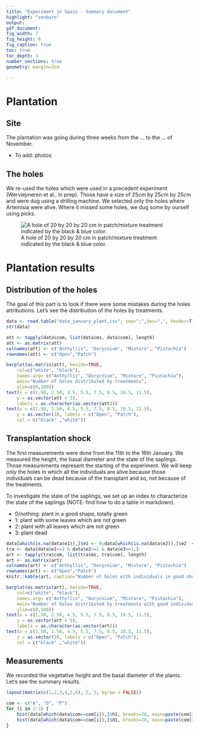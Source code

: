 ```yaml
---
title: "Experiment in Spain - Summary document"
highlight: "zenburn" 
output:
pdf_document:
fig_width: 7
fig_height: 6
fig_caption: true
toc: true
toc_depth: 3
number_sections: true
geometry: margin=2cm

---
```


# Plantation

## Site 

The plantation was going during three weeks from the ... to the ...  of November.

  - To add: photos

## The holes

We re-used the holes which were used in a precedent experiment (Werviejmeren et al., in prep). Those have a size of $25 cm$ by $25 cm$ by $25 cm$ and were dug using a drilling machine. We selected only the holes where Artemisia were alive. Where it missed some holes, we dug some by ourself using picks.

![A hole of 20 by 20 by 20 cm in patch/mixture treatment indicated by the black & blue color.](/home/alain/hole.JPG)


# Plantation results

## Distribution of the holes

The goal of this part is to look if there were some mistakes during the holes attributions.
Let's see the distribution of the holes by treatments.

```r
data <- read.table("data_january_plant.csv", sep=";",dec=",", header=T)
str(data)
```

```r
att <- tapply(data$com, list(data$ms, data$com), length)
att <- as.matrix(att)
colnames(att) <- c("Anthyllis", "Dorycnium", "Mixture", "Pistachia")
rownames(att) <- c("Open","Patch")
```

```r
barplot(as.matrix(att), beside=TRUE,
	col=c("white", "black"), 
	names.arg= c("Anthyllis", "Dorycnium", "Mixture", "Pistachia"),
	main="Number of holes distributed by treatments",
	ylim=c(0,100))
text(x = c(1.50, 2.50, 4.5, 5.5, 7.5, 8.5, 10.5, 11.5),
	y = as.vector(att + 5),
	labels = as.character(as.vector(att)))
text(x = c(1.50, 2.50, 4.5, 5.5, 7.5, 8.5, 10.5, 11.5),
	y = as.vector(3), labels = c("Open", "Patch"),
	col = c("black" ,"white"))
```

## Transplantation shock

The first measurements were done from the 11th to the 16th January. We measured the height, the basal diameter and the state of the saplings. Those measurements represent the starting of the experiment. We will keep only the holes in which all the individuals are alive because those individuals can be dead because of the transplant and so, not because of the treatments.

To investigate the state of the saplings, we set up an index to characterize the state of the saplings (NOTE: find how to do a table in markdown). 

 - 0/nothing: plant in a good shape, totally green
 - 1: plant with some leaves which are not green
 - 2: plant with all leaves which are not green
 - 3: plant dead

```r
data[which(is.na(data$e1)),]$e1 <- 0;data[which(is.na(data$e2)),]$e2  <- 0;data[which(is.na(data$e3)),]$e3 <- 0
tra <- data[data$e1<=1 & data$e2<=1 & data$e3<=1,]
art <- tapply(tra$com, list(tra$ms, tra$com), length)
art <- as.matrix(art)
colnames(art) <- c("Anthyllis", "Dorycnium", "Mixture", "Pistachia")
rownames(art) <- c("Open","Patch")
knitr::kable(art, caption="Number of holes with individuals in good shape")
```

```r
barplot(as.matrix(art), beside=TRUE,
	col=c("white", "black"), 
	names.arg= c("Anthyllis", "Dorycnium", "Mixture", "Pistachia"),
	main="Number of holes distributed by treatments with good individuals",
	ylim=c(0,100))
text(x = c(1.50, 2.50, 4.5, 5.5, 7.5, 8.5, 10.5, 11.5),
	y = as.vector(art + 5),
	labels = as.character(as.vector(art)))
text(x = c(1.50, 2.50, 4.5, 5.5, 7.5, 8.5, 10.5, 11.5),
	y = as.vector(3), labels = c("Open", "Patch"),
	col = c("black" ,"white"))
```

## Measurements

We recorded the vegetative height and the basal diameter of the plants. Let's see the summary results. 

```r
layout(matrix(c(1,2,3,4,5,6), 2, 3, byrow = FALSE))

com <- c("A", "D", "P")
for (i in 1:3) {
	hist(data[which(data$com==com[i]),]$h1, breaks=20, main=paste(com[i]," ","heights"))
	hist(data[which(data$com==com[i]),]$d1, breaks=20, main=paste(com[i]," ","diameters"))
}

```
